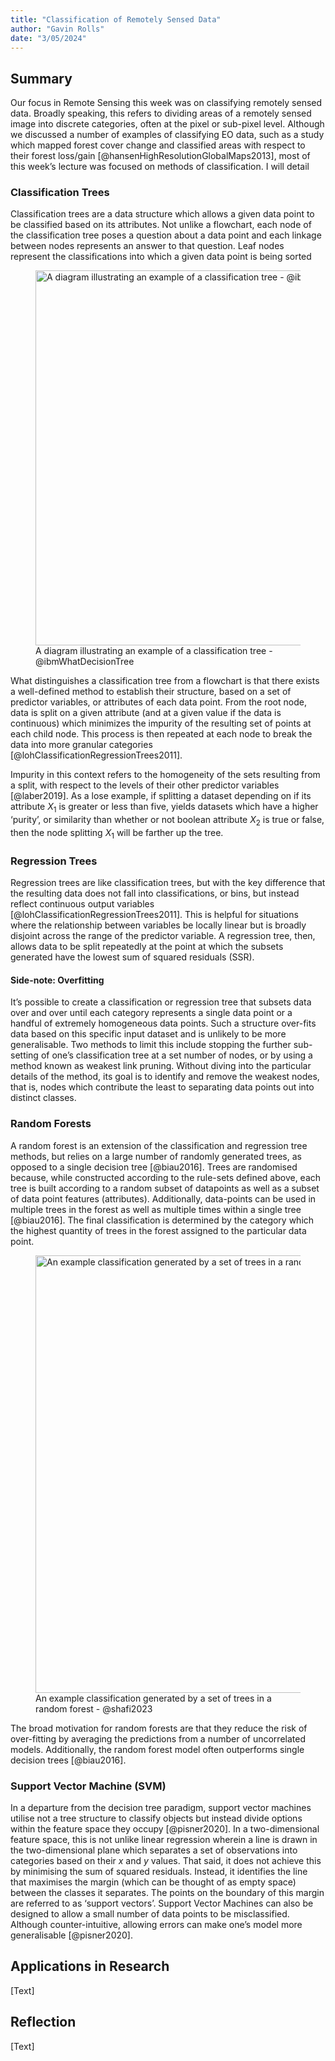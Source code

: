 ```yaml
---
title: "Classification of Remotely Sensed Data"
author: "Gavin Rolls"
date: "3/05/2024"
---
```


## Summary

Our focus in Remote Sensing this week was on classifying remotely sensed data. Broadly speaking, this refers to dividing areas of a remotely sensed image into discrete categories, often at the pixel or sub-pixel level. Although we discussed a number of examples of classifying EO data, such as a study which mapped forest cover change and classified areas with respect to their forest loss/gain [@hansenHighResolutionGlobalMaps2013], most of this week's lecture was focused on methods of classification. I will detail

### Classification Trees

Classification trees are a data structure which allows a given data point to be classified based on its attributes. Not unlike a flowchart, each node of the classification tree poses a question about a data point and each linkage between nodes represents an answer to that question. Leaf nodes represent the classifications into which a given data point is being sorted

![A diagram illustrating an example of a classification tree - @ibmWhatDecisionTree](img/Decision-Tree.png){width="600"}

What distinguishes a classification tree from a flowchart is that there exists a well-defined method to establish their structure, based on a set of predictor variables, or attributes of each data point. From the root node, data is split on a given attribute (and at a given value if the data is continuous) which minimizes the impurity of the resulting set of points at each child node. This process is then repeated at each node to break the data into more granular categories [@lohClassificationRegressionTrees2011].

Impurity in this context refers to the homogeneity of the sets resulting from a split, with respect to the levels of their other predictor variables [@laber2019]. As a lose example, if splitting a dataset depending on if its attribute $X_1$ is greater or less than five, yields datasets which have a higher 'purity', or similarity than whether or not boolean attribute $X_2$ is true or false, then the node splitting $X_1$ will be farther up the tree.

### Regression Trees

Regression trees are like classification trees, but with the key difference that the resulting data does not fall into classifications, or bins, but instead reflect continuous output variables [@lohClassificationRegressionTrees2011]. This is helpful for situations where the relationship between variables be locally linear but is broadly disjoint across the range of the predictor variable. A regression tree, then, allows data to be split repeatedly at the point at which the subsets generated have the lowest sum of squared residuals (SSR).

#### Side-note: Overfitting

It's possible to create a classification or regression tree that subsets data over and over until each category represents a single data point or a handful of extremely homogeneous data points. Such a structure over-fits data based on this specific input dataset and is unlikely to be more generalisable. Two methods to limit this include stopping the further sub-setting of one's classification tree at a set number of nodes, or by using a method known as weakest link pruning. Without diving into the particular details of the method, its goal is to identify and remove the weakest nodes, that is, nodes which contribute the least to separating data points out into distinct classes.

### Random Forests

A random forest is an extension of the classification and regression tree methods, but relies on a large number of randomly generated trees, as opposed to a single decision tree [@biau2016]. Trees are randomised because, while constructed according to the rule-sets defined above, each tree is built according to a random subset of datapoints as well as a subset of data point features (attributes). Additionally, data-points can be used in multiple trees in the forest as well as multiple times within a single tree [@biau2016]. The final classification is determined by the category which the highest quantity of trees in the forest assigned to the particular data point.

![An example classification generated by a set of trees in a random forest - @shafi2023](img/Random_Forest.png){width="700"}

The broad motivation for random forests are that they reduce the risk of over-fitting by averaging the predictions from a number of uncorrelated models. Additionally, the random forest model often outperforms single decision trees [@biau2016].

### Support Vector Machine (SVM)

In a departure from the decision tree paradigm, support vector machines utilise not a tree structure to classify objects but instead divide options within the feature space they occupy [@pisner2020]. In a two-dimensional feature space, this is not unlike linear regression wherein a line is drawn in the two-dimensional plane which separates a set of observations into categories based on their $x$ and $y$ values. That said, it does not achieve this by minimising the sum of squared residuals. Instead, it identifies the line that maximises the margin (which can be thought of as empty space) between the classes it separates. The points on the boundary of this margin are referred to as 'support vectors'. Support Vector Machines can also be designed to allow a small number of data points to be misclassified. Although counter-intuitive, allowing errors can make one's model more generalisable [@pisner2020].

## Applications in Research

\[Text\]

## Reflection

\[Text\]
